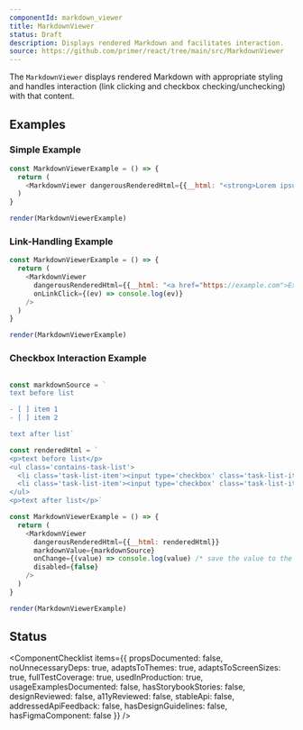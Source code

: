 ```yaml
---
componentId: markdown_viewer
title: MarkdownViewer
status: Draft
description: Displays rendered Markdown and facilitates interaction.
source: https://github.com/primer/react/tree/main/src/MarkdownViewer
---
```


The `MarkdownViewer` displays rendered Markdown with appropriate styling and handles interaction (link clicking and checkbox checking/unchecking) with that content.

## Examples

### Simple Example

```javascript live noinline
const MarkdownViewerExample = () => {
  return (
    <MarkdownViewer dangerousRenderedHtml={{__html: "<strong>Lorem ipsum</strong> dolor sit amet."}} />
  )
}

render(MarkdownViewerExample)
```

### Link-Handling Example

```javascript live noinline
const MarkdownViewerExample = () => {
  return (
    <MarkdownViewer
      dangerousRenderedHtml={{__html: "<a href="https://example.com">Example link</a>"}}
      onLinkClick={(ev) => console.log(ev)}
    />
  )
}

render(MarkdownViewerExample)
```

### Checkbox Interaction Example

```javascript live noinline

const markdownSource = `
text before list

- [ ] item 1
- [ ] item 2

text after list`

const renderedHtml = `
<p>text before list</p>
<ul class='contains-task-list'>
  <li class='task-list-item'><input type='checkbox' class='task-list-item-checkbox' disabled/> item 1</li>
  <li class='task-list-item'><input type='checkbox' class='task-list-item-checkbox' disabled/> item 2</li>
</ul>
<p>text after list</p>`

const MarkdownViewerExample = () => {
  return (
    <MarkdownViewer
      dangerousRenderedHtml={{__html: renderedHtml}}
      markdownValue={markdownSource}
      onChange={(value) => console.log(value) /* save the value to the server */}
      disabled={false}
    />
  )
}

render(MarkdownViewerExample)
```

## Status

<ComponentChecklist
  items={{
    propsDocumented: false,
    noUnnecessaryDeps: true,
    adaptsToThemes: true,
    adaptsToScreenSizes: true,
    fullTestCoverage: true,
    usedInProduction: true,
    usageExamplesDocumented: false,
    hasStorybookStories: false,
    designReviewed: false,
    a11yReviewed: false,
    stableApi: false,
    addressedApiFeedback: false,
    hasDesignGuidelines: false,
    hasFigmaComponent: false
  }}
/>

